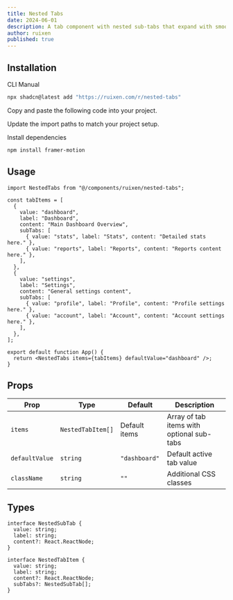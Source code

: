 ```yaml
---
title: Nested Tabs
date: 2024-06-01
description: A tab component with nested sub-tabs that expand with smooth animations
author: ruixen
published: true
---
```


<ComponentPreview name="nested-tabs-demo" category="tabs" />

## Installation

<Tabs defaultValue="cli">

<TabsList>
  <TabsTrigger value="cli">CLI</TabsTrigger>
  <TabsTrigger value="manual">Manual</TabsTrigger>
</TabsList>
<TabsContent value="cli">

```bash
npx shadcn@latest add "https://ruixen.com/r/nested-tabs"
```

</TabsContent>

<TabsContent value="manual">

<Steps>

<Step>Copy and paste the following code into your project.</Step>

<ComponentSource name="nested-tabs" />

<Step>Update the import paths to match your project setup.</Step>

<Step>Install dependencies</Step>

```bash
npm install framer-motion
```

</Steps>

</TabsContent>

</Tabs>

## Usage

```tsx
import NestedTabs from "@/components/ruixen/nested-tabs";

const tabItems = [
  {
    value: "dashboard",
    label: "Dashboard",
    content: "Main Dashboard Overview",
    subTabs: [
      { value: "stats", label: "Stats", content: "Detailed stats here." },
      { value: "reports", label: "Reports", content: "Reports content here." },
    ],
  },
  {
    value: "settings",
    label: "Settings",
    content: "General settings content",
    subTabs: [
      { value: "profile", label: "Profile", content: "Profile settings here." },
      { value: "account", label: "Account", content: "Account settings here." },
    ],
  },
];

export default function App() {
  return <NestedTabs items={tabItems} defaultValue="dashboard" />;
}
```

## Props

| Prop           | Type              | Default       | Description                               |
| -------------- | ----------------- | ------------- | ----------------------------------------- |
| `items`        | `NestedTabItem[]` | Default items | Array of tab items with optional sub-tabs |
| `defaultValue` | `string`          | `"dashboard"` | Default active tab value                  |
| `className`    | `string`          | `""`          | Additional CSS classes                    |

## Types

```tsx
interface NestedSubTab {
  value: string;
  label: string;
  content?: React.ReactNode;
}

interface NestedTabItem {
  value: string;
  label: string;
  content?: React.ReactNode;
  subTabs?: NestedSubTab[];
}
```
